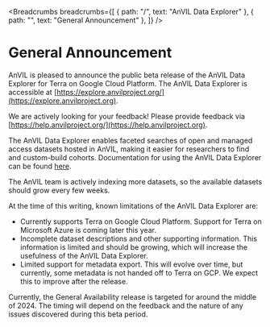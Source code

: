 <Breadcrumbs
  breadcrumbs={[
    { path: "/", text: "AnVIL Data Explorer" },
    { path: "", text: "General Announcement" },
  ]}
/>

# General Announcement

AnVIL is pleased to announce the public beta release of the AnVIL Data Explorer for Terra on Google Cloud Platform. The AnVIL Data Explorer is accessible at [https://explore.anvilproject.org/](https://explore.anvilproject.org).

We are actively looking for your feedback! Please provide feedback via [https://help.anvilproject.org/](https://help.anvilproject.org).

The AnVIL Data Explorer enables faceted searches of open and managed access datasets hosted in AnVIL, making it easier for researchers to find and custom-build cohorts. Documentation for using the AnVIL Data Explorer can be found [here](/guides).

The AnVIL team is actively indexing more datasets, so the available datasets should grow every few weeks.

At the time of this writing, known limitations of the AnVIL Data Explorer are:

- Currently supports Terra on Google Cloud Platform. Support for Terra on Microsoft Azure is coming later this year.
- Incomplete dataset descriptions and other supporting information. This information is limited and should be growing, which will increase the usefulness of the AnVIL Data Explorer.
- Limited support for metadata export. This will evolve over time, but currently, some metadata is not handed off to Terra on GCP. We expect this to improve after the release.

Currently, the General Availability release is targeted for around the middle of 2024. The timing will depend on the feedback and the nature of any issues discovered during this beta period.
